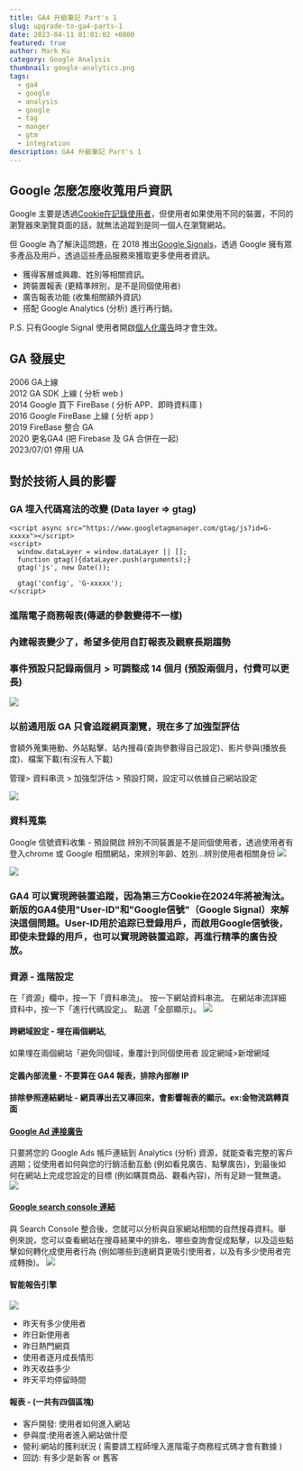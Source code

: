 ```yaml
---
title: GA4 升級筆記 Part's 1
slug: upgrade-to-ga4-parts-1
date: 2023-04-11 01:01:02 +0800
featured: true
author: Mark Ku
category: Google Analysis
thumbnail: google-analytics.png
tags:
  - ga4
  - google
  - analysis
  - google
  - tag
  - manger
  - gtm
  - integration
description: GA4 升級筆記 Part's 1
---
```


## Google 怎麼怎麼收蒐用戶資訊

Google 主要是透過[Cookie在記錄使用者](https://datasupplied.com/google-analytics/client-id-intro/)，但使用者如果使用不同的裝置，不同的瀏覽器來瀏覽頁面的話，就無法追蹤到是同一個人在瀏覽網站。  

但 Google 為了解決這問題，在 2018 推出[Google Signals](https://support.google.com/analytics/answer/7532985?hl=zh-Hant#zippy=%2C%E6%9C%AC%E6%96%87%E5%85%A7%E5%AE%B9)，透過 Google 擁有眾多產品及用戶，透過這些產品服務來獲取更多使用者資訊。

* 獲得客層或興趣、姓別等相關資訊。
* 跨裝置報表 (更精準辨別，是不是同個使用者)
* 廣告報表功能 (收集相關額外資訊)
* 搭配 Google Analytics (分析) 進行再行銷。

P.S. 只有Google Signal 使用者開啟[個人化廣告](https://myadcenter.google.com/?sjid=16722581212413467982-AP&fbclid=IwAR0E17SZ7rozUZS9p-9PqSJ12GhMghRiMwlUznKRfl7fX77XEngsRkw0Sbw)時才會生效。

## GA 發展史
2006 GA上線  
2012 GA SDK 上線 ( 分析 web )  
2014 Google 買下 FireBase ( 分析 APP、即時資料庫 )  
2016 Google FireBase 上線 ( 分析 app )  
2019 FireBase 整合 GA  
2020 更名GA4 (把 Firebase 及 GA 合併在一起)  
2023/07/01 停用 UA  

## 對於技術人員的影響

### GA 埋入代碼寫法的改變 (Data layer =>  gtag)
```
<script async src="https://www.googletagmanager.com/gtag/js?id=G-xxxxx"></script>
<script>
  window.dataLayer = window.dataLayer || [];
  function gtag(){dataLayer.push(arguments);}
  gtag('js', new Date());

  gtag('config', 'G-xxxxx');
</script>
```
### 進階電子商務報表(傳遞的參數變得不一樣)
### 內建報表變少了，希望多使用自訂報表及觀察長期趨勢
### 事件預設只記錄兩個月 > 可調整成 14 個月 (預設兩個月，付費可以更長)
![](https://i.imgur.com/U0UGpQB.png)
### 以前通用版 GA 只會追蹤網頁瀏覽，現在多了加強型評估 
會額外蒐集捲動、外站點擊、站內搜尋(查詢參數得自己設定)、影片參與(播放長度)、檔案下載(有沒有人下載)

管理> 資料串流 > 加強型評估 > 預設打開，設定可以依據自己網站設定

![](https://i.imgur.com/yLVfzYt.png)

### 資料蒐集 
Google 信號資料收集 - 預設開啟 辨別不同裝置是不是同個使用者，透過使用者有登入chrome 或 Google 相關網站，來辨別年齡、姓別...辨別使用者相關身份
![](https://i.imgur.com/ekNhaEq.png)

![](https://i.imgur.com/LC0xd3n.png)

### GA4 可以實現跨裝置追蹤，因為第三方Cookie在2024年將被淘汰。新版的GA4使用"User-ID"和"Google信號"（Google Signal）來解決這個問題。User-ID用於追踪已登錄用戶，而啟用Google信號後，即使未登錄的用戶，也可以實現跨裝置追踪，再進行精準的廣告投放。

### 資源 - 進階設定
在「資源」欄中，按一下「資料串流」。
按一下網站資料串流。
在網站串流詳細資料中，按一下「進行代碼設定」。
點選「全部顯示」。
![](https://i.imgur.com/Vtp4651.png)

#### 跨網域設定 - 埋在兩個網站, 
如果埋在兩個網站「避免同個域，重覆計到同個使用者 
設定網域>新增網域

#### 定義內部流量 - 不要算在 GA4 報表，排除內部辦 IP

#### 排除參照連結網址 - 網頁導出去又導回來，會影響報表的顯示。ex:金物流跳轉頁面

#### [Google Ad 連接廣告](https://support.google.com/analytics/answer/1033961?hl=zh-Hant#zippy=%2C%E6%9C%AC%E6%96%87%E5%85%A7%E5%AE%B9)
只要將您的 Google Ads 帳戶連結到 Analytics (分析) 資源，就能查看完整的客戶週期；從使用者如何與您的行銷活動互動 (例如看見廣告、點擊廣告)，到最後如何在網站上完成您設定的目標 (例如購買商品、觀看內容)，所有足跡一覽無遺。
![](https://i.imgur.com/A4e871N.png)

#### [Google search console 連結](https://support.google.com/analytics/answer/10737381?hl=zh-Hant) 
與 Search Console 整合後，您就可以分析與自家網站相關的自然搜尋資料。舉例來說，您可以查看網站在搜尋結果中的排名、哪些查詢會促成點擊，以及這些點擊如何轉化成使用者行為 (例如哪些到達網頁更吸引使用者，以及有多少使用者完成轉換)。
![](https://i.imgur.com/FPsBKNs.png)

#### 智能報告引擎 
![](https://i.imgur.com/qXChlcR.png)
* 昨天有多少使用者
* 昨日新使用者
* 昨日熱門網頁
* 使用者逐月成長情形
* 昨天收益多少
* 昨天平均停留時間

#### 報表 - (一共有四個區塊)
* 客戶開發: 使用者如何進入網站
* 參與度:使用者進入網站做什麼
* 營利:網站的獲利狀況 ( 需要請工程師埋入進階電子商務程式碼才會有數據 )
* 回訪: 有多少是新客 or 舊客